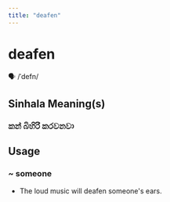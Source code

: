 ```yaml
---
title: "deafen"
---
```


# deafen

🗣️ /ˈdefn/

## Sinhala Meaning(s)

### කන් බිහිරි කරවනවා

## Usage

### ~ someone

- The loud music will deafen someone's ears. 


